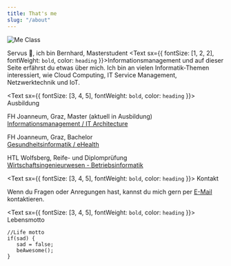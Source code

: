 ```yaml
---
title: That's me
slug: "/about"
---
```


![Me Class](./me.jpg)

Servus 👋, ich bin Bernhard, Masterstudent <Text sx={{ fontSize: [1, 2, 2], fontWeight: `bold`, color: `heading` }}>Informationsmanagement</Text> und auf dieser Seite erfährst du etwas über mich. Ich bin an vielen Informatik-Themen interessiert, wie Cloud Computing, IT Service Management, Netzwerktechnik und IoT.

<Text sx={{ fontSize: [3, 4, 5], fontWeight: `bold`, color: `heading` }}>
  Ausbildung
</Text>

FH Joanneum, Graz, Master (aktuell in Ausbildung)<br/>
[Informationsmanagement / IT Architecture](https://www.fh-joanneum.at/it-architecture/master/)

FH Joanneum, Graz, Bachelor <br/>
[Gesundheitsinformatik / eHealth](https://www.fh-joanneum.at/gesundheitsinformatik/bachelor/)

HTL Wolfsberg, Reife- und Diplomprüfung <br/>
[Wirtschaftsingenieurwesen - Betriebsinformatik](https://www.htl-wolfsberg.at/ausbildung.html#Betriebsinformatik)

<Text sx={{ fontSize: [3, 4, 5], fontWeight: `bold`, color: `heading` }}>
  Kontakt
</Text>

Wenn du Fragen oder Anregungen hast, kannst du mich gern per [E-Mail](mailto:ebner.bernhard98@gmx.at?subject=Anfrage%20(Website)) kontaktieren.

<Text sx={{ fontSize: [3, 4, 5], fontWeight: `bold`, color: `heading` }}>
  Lebensmotto
</Text> <br/>

```tsx
//Life motto
if(sad) {
   sad = false;
   beAwesome();
}
```